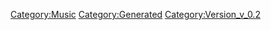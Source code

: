 {{Music
 |Name=絶対零度θノヴァティック Another ver.
 |ID=119
 |Cov=120
 |Cd=27
 |Nam=114
 |Div=114
 |Ma=1
 |SerieId=1
 |SerieLogoId=1
 |WavId=120
 |VariationId=0
 |Dsc=114
 |Strt=10
 |ValkyrieBattle=1
 |ValkyrieIntro=1
 |ValkyrieIntroSky=1
 |DivaSolo=0
 |DivaMulti=3
 |Exp=1
 |OfficialName=絶対零度θノヴァティック
 |VocalName=ワルキューレ　美雲ΔJUNNA　フレイアΔ鈴木みのり<br />カナメΔ安野希世乃　レイナΔ東山奈央　マキナΔ西田望見
 |Description=作品：マクロスΔ<br /><br />歌手：ワルキューレ<br />　　　美雲ΔJUNNA　フレイアΔ鈴木みのり<br />　　　カナメΔ安野希世乃　レイナΔ東山奈央<br />　　　マキナΔ西田望見<br /><br />作詞：図司純子<Eidy>、河嶋晃一<Eidy><br />作曲：図司純子<Eidy>、河嶋晃一<Eidy>、<br />　　　Mitsunori Ikeda
 |StoryTitle=
 |StoryDesc=
 |BuyURL=https://recochoku.jp/song/S1003400950/single?ds=1004645702
 |BannerId=4
 |AnmStoreURL=https://anime.dmkt-sp.jp/animestore/ci_pc?workId=20867
}}
[[Category:Music]]
[[Category:Generated]]
[[Category:Version_v_0.2]]
